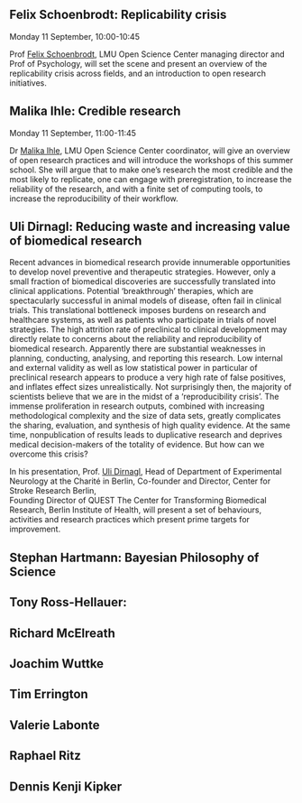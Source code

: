 ## Felix Schoenbrodt: Replicability crisis

Monday 11 September, 10:00-10:45

Prof [Felix Schoenbrodt](https://www.osc.uni-muenchen.de/about_us/director/index.html), LMU Open Science Center managing director and Prof of Psychology, will set the scene and present an overview of the replicability crisis across fields, and an introduction to open research initiatives.

## Malika Ihle: Credible research

Monday 11 September, 11:00-11:45

Dr [Malika Ihle](https://www.osc.uni-muenchen.de/about_us/coordinator/index.html), LMU Open Science Center coordinator, will give an overview of open research practices and will introduce the workshops of this summer school. She will argue that to make one's research the most credible and the most likely to replicate, one can engage with preregistration, to increase the reliability of the research, and with a finite set of computing tools, to increase the reproducibility of their workflow.

## Uli Dirnagl: Reducing waste and increasing value of biomedical research

Recent advances in biomedical research provide innumerable opportunities to develop novel preventive and therapeutic strategies. However, only a small fraction of biomedical discoveries are successfully translated into clinical applications. Potential 'breakthrough' therapies, which are spectacularly successful in animal models of disease, often fail in clinical trials. This translational bottleneck imposes burdens on research and healthcare systems, as well as patients who participate in trials of novel strategies. The high attrition rate of preclinical to clinical development may directly relate to concerns about the reliability and reproducibility of biomedical research. Apparently there are substantial weaknesses in planning, conducting, analysing, and reporting this research. Low internal and external validity as well as low statistical power in particular of preclinical research appears to produce a very high rate of false positives, and inflates effect sizes unrealistically. Not surprisingly then, the majority of scientists believe that we are in the midst of a 'reproducibility crisis'. The immense proliferation in research outputs, combined with increasing methodological complexity and the size of data sets, greatly complicates the sharing, evaluation, and synthesis of high quality evidence. At the same time, nonpublication of results leads to duplicative research and deprives medical decision-makers of the totality of evidence. But how can we overcome this crisis?

In his presentation, Prof. [Uli Dirnagl](https://expneuro.charite.de/en/metas/person_detail/person/address_detail/prof_dr_ulrich_dirnagl-1/), Head of Department of Experimental Neurology at the Charité in Berlin, Co-founder and Director, Center for Stroke Research Berlin,\
Founding Director of QUEST The Center for Transforming Biomedical Research, Berlin Institute of Health, will present a set of behaviours, activities and research practices which present prime targets for improvement.

## Stephan Hartmann: Bayesian Philosophy of Science

## Tony Ross-Hellauer:

## Richard McElreath

## Joachim Wuttke

## Tim Errington

## Valerie Labonte

## Raphael Ritz

## Dennis Kenji Kipker
